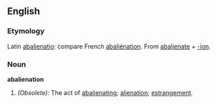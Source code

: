 ==English==

===Etymology===
Latin [[abalienatio]]: compare French [[abaliénation]]. From [[abalienate]] + [[-ion]].

===Noun===
'''abalienation'''

#''(Obsolete):'' The act of [[abalienating]]; [[alienation]]; [[estrangement]].